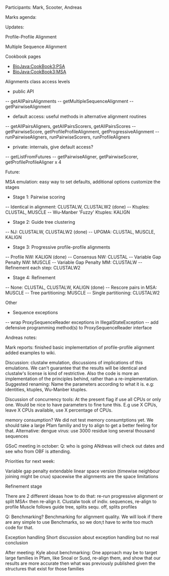Participants: Mark, Scooter, Andreas

Marks agenda:


Updates:

Profile-Profile Alignment

Multiple Sequence Alignment

Cookbook pages
* [[BioJava:CookBook3:PSA]]
* [[BioJava:CookBook3:MSA]]

Alignments class access levels
* public API
-- getAllPairsAlignments
-- getMultipleSequenceAlignment
-- getPairwiseAlignment
* default access: useful methods in alternative alignment routines
-- getAllPairsAligners, getAllPairsScorers, getAllPairsScores
-- getPairwiseScore, getProfileProfileAlignment, getProgressiveAlignment
-- runPairwiseAligners, runPairwiseScorers, runProfileAligners
* private: internals, give default access?
-- getListFromFutures
-- getPairwiseAligner, getPairwiseScorer, getProfileProfileAligner x 4

Future:

MSA emulation: easy way to set defaults, additional options customize the stages
* Stage 1: Pairwise scoring
-- Identical in alignment: CLUSTALW, CLUSTALW2 (done)
-- Ktuples: CLUSTAL, MUSCLE
-- Wu-Manber 'Fuzzy' Ktuples: KALIGN
* Stage 2: Guide tree clustering
-- NJ: CLUSTALW, CLUSTALW2 (done)
-- UPGMA: CLUSTAL, MUSCLE, KALIGN
* Stage 3: Progressive profile-profile alignments
-- Profile NW: KALIGN (done)
-- Consensus NW: CLUSTAL
-- Variable Gap Penalty NW: MUSCLE
-- Variable Gap Penalty MM: CLUSTALW
-- Refinement each step: CLUSTALW2
* Stage 4: Refinement
-- None: CLUSTAL, CLUSTALW, KALIGN (done)
-- Rescore pairs in MSA: MUSCLE
-- Tree partitioning: MUSCLE
-- Single partitioning: CLUSTALW2

Other
* Sequence exceptions
-- wrap ProxySequenceReader exceptions in IllegalStateException
-- add defensive programming method(s) to ProxySequenceReader interface


Andreas notes:

Mark reports: finished  basic implementation of profile-profile alignment
added examples to wiki.

Discussion: clustalw emulation, discussions of implications of this emulations. We can't guarantee that the results will be identical and clustalw's license is kind of restrictive. Also the code is more an implementation of the principles behind, rather than a re-implementation.  Suggested renaming: Name the parameters according to what it is. e.g: identities, ktuples, Wu-Manber ktuples.

Discussion of concurrency tools: At the present flag if use all CPUs or only one. Would be nice to have parameters to fine tune this. E.g use X CPUs, leave X CPUs available,  use X percentage of CPUs.


memory consumption? We did not test memory consumtptions yet. We should take a large Pfam familiy and try to align to get a better feeling for that.
Alternative: dengue virus: use 3000 residue long  several thousand sequences

GSoC meeting in october: Q: who is going ANdreas will check out dates and see who from OBF is attending.


Priorities for next week:

Variable gap penalty extendable
linear space version (timewise neighbour joining might be crux)
spacewise the alignments are the space limitations

Refinement stage

There are 2 different ideaas how to do that: re-run progressive alignment or split MSA< then re-align it.
Clustalw took of indiv. sequences, re-align to profile
Muscle follows guide tree, splits sequ. off, splits profiles

Q: Benchmarking? Benchmarking for alignment quality. We will look if there are any simple to use Benchmarks, so we don;t have to write too much code for that.

Exception handling Short discussion about exception handling but no real conclusion


After meeting:
Kyle about benchmarking:
One approach may be to target large families in Pfam, like Snoal or Susd, re-align them, and show that our results are more accurate then what was previously published given the structures that exist for those families